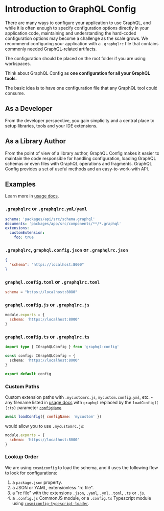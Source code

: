 
# Introduction to GraphQL Config

There are many ways to configure your application to use GraphQL, and while it is often enough to specify configuration options directly in your application code, maintaining and understanding the hard-coded configuration options may become a challenge as the scale grows. We recommend configuring your application with a `.graphqlrc` file that contains commonly needed GraphQL-related artifacts.

<Callout>The configuration should be placed on the root folder if you are using workspaces.</Callout>

Think about GraphQL Config as **one configuration for all your GraphQL tools**.

The basic idea is to have one configuration file that any GraphQL tool could consume.

## As a Developer

From the developer perspective, you gain simplicity and a central place to setup libraries, tools and your IDE extensions.

## As a Library Author

From the point of view of a library author, GraphQL Config makes it easier to maintain the code responsible for handling configuration, loading GraphQL schemas or even files with GraphQL operations and fragments. GraphQL Config provides a set of useful methods and an easy-to-work-with API.

## Examples

Learn more in [usage docs](./usage).

### `.graphqlrc` or `.graphqlrc.yml/yaml`

```yaml
schema: 'packages/api/src/schema.graphql'
documents: 'packages/app/src/components/**/*.graphql'
extensions:
  customExtension:
    foo: true
```

### `.graphqlrc`, `graphql.config.json` or `.graphqlrc.json`

```json
{
  "schema": "https://localhost:8000"
}
```

### `graphql.config.toml` or `.graphqlrc.toml`

```toml
schema = "https://localhost:8080"
```

### `graphql.config.js` or `.graphqlrc.js`

```js
module.exports = {
  schema: 'https://localhost:8000'
}
```

### `graphql.config.ts` or `.graphqlrc.ts`

```ts
import type { IGraphQLConfig } from 'graphql-config'

const config: IGraphQLConfig = {
  schema: 'https://localhost:8000'
}

export default config
```

### Custom Paths

Custom extension paths with `.mycustomrc.js`, `mycustom.config.yml`, etc. - any filename listed in [usage docs](usage) with `graphql` replaced by the `loadConfig(){:ts}` parameter [`configName`](load-config#configname).

```js
await loadConfig({ configName: 'mycustom' })
```

would allow you to use `.mycustomrc.js`:

```js
module.exports = {
  schema: 'https://localhost:8000'
}
```

### Lookup Order

We are using `cosmiconfig` to load the schema, and it uses the following flow to look for configurations:

1. a `package.json` property.
2. a JSON or YAML, extensionless "rc file".
3. a "rc file" with the extensions `.json`, `.yaml`, `.yml`, `.toml`, `.ts` or `.js`.
4. a `.config.js` CommonJS module, or a `.config.ts` Typescript module using [`cosmiconfig-typescript-loader`](https://github.com/EndemolShineGroup/cosmiconfig-typescript-loader).
